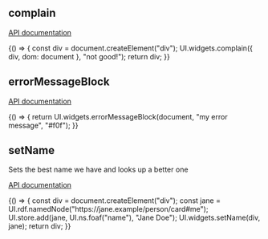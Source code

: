 

<Meta title="Display" />

## complain

[API documentation](https://solidos.github.io/solid-ui/Documentation/api/modules/_widgets_buttons_.html#complain)

<Canvas>
  <Story name="complain">
    {() => {
      const div = document.createElement("div");
      UI.widgets.complain({ div, dom: document }, "not good!");
      return div;
    }}
  </Story>
</Canvas>

## errorMessageBlock

[API documentation](https://solidos.github.io/solid-ui/Documentation/api/modules/_widgets_error_.html#errormessageblock)

<Canvas>
  <Story name="errorMessageBlock">
    {() => {
      return UI.widgets.errorMessageBlock(document, "my error message", "#f0f");
    }}
  </Story>
</Canvas>

## setName

Sets the best name we have and looks up a better one

[API documentation](https://solidos.github.io/solid-ui/Documentation/api/modules/_widgets_buttons_.html#setname)

<Canvas>
  <Story name="setName">
    {() => {
      const div = document.createElement("div");
      const jane = UI.rdf.namedNode("https://jane.example/person/card#me");
      UI.store.add(jane, UI.ns.foaf("name"), "Jane Doe");
      UI.widgets.setName(div, jane);
      return div;
    }}
  </Story>
</Canvas>
